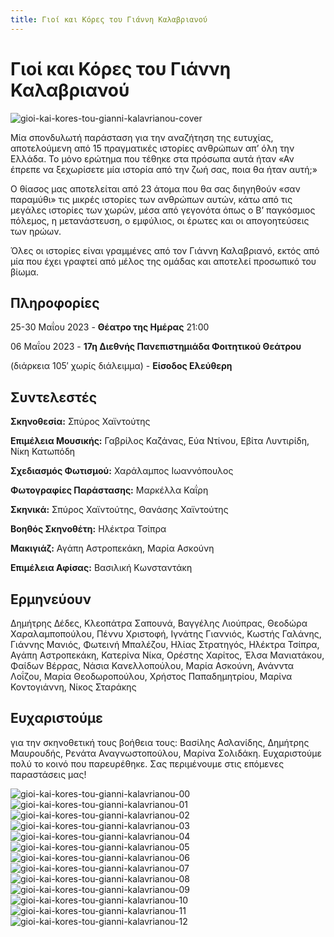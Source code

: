 ```yaml
---
title: Γιοί και Κόρες του Γιάννη Καλαβριανού
---
```


# Γιοί και Κόρες του Γιάννη Καλαβριανού

![gioi-kai-kores-tou-gianni-kalavrianou-cover](/img/gioi-kai-kores-tou-gianni-kalavrianou/cover.png)

Μία σπονδυλωτή παράσταση για την αναζήτηση της ευτυχίας, αποτελούμενη από 15 πραγματικές ιστορίες ανθρώπων απ’ όλη την Ελλάδα. Το μόνο ερώτημα που τέθηκε στα πρόσωπα αυτά ήταν «Αν έπρεπε να ξεχωρίσετε μία ιστορία από την ζωή σας, ποια θα ήταν αυτή;»

Ο θίασος μας αποτελείται από 23 άτομα που θα σας διηγηθούν «σαν παραμύθι» τις μικρές ιστορίες των ανθρώπων αυτών, κάτω από τις μεγάλες ιστορίες των χωρών, μέσα από γεγονότα όπως ο Β’ παγκόσμιος πόλεμος, η μετανάστευση, ο εμφύλιος, οι έρωτες και οι απογοητεύσεις των ηρώων.

Όλες οι ιστορίες είναι γραμμένες από τον Γιάννη Καλαβριανό, εκτός από μία που έχει γραφτεί από μέλος της ομάδας και αποτελεί προσωπικό του βίωμα.

## Πληροφορίες
25-30 Μαΐου 2023 - **Θέατρο της Ημέρας** 21:00

06 Μαΐου 2023 - **17η Διεθνής Πανεπιστημιάδα Φοιτητικού Θεάτρου**

(διάρκεια 105′ χωρίς διάλειμμα) - **Είσοδος Ελεύθερη**

## Συντελεστές
**Σκηνοθεσία:** Σπύρος Χαϊντούτης

**Επιμέλεια Μουσικής:** Γαβρίλος Καζάνας, Εύα Ντίνου, Εβίτα Λυντιρίδη, Νίκη Κατωπόδη

**Σχεδιασμός Φωτισμού:** Χαράλαμπος Ιωαννόπουλος

**Φωτογραφίες Παράστασης:** Μαρκέλλα Καΐρη

**Σκηνικά:** Σπύρος Χαϊντούτης, Θανάσης Χαϊντούτης

**Βοηθός Σκηνοθέτη:** Ηλέκτρα Τσίπρα

**Μακιγιάζ:** Αγάπη Αστροπεκάκη, Μαρία Ασκούνη

**Επιμέλεια Αφίσας:** Βασιλική Κωνσταντάκη

## Ερμηνεύουν
Δημήτρης Δέδες, Κλεοπάτρα Σαπουνά, Βαγγέλης Λιούπρας, Θεοδώρα Χαραλαμποπούλου, Πέννυ Χριστοφή, Ιγνάτης Γιαννιός, Κωστής Γαλάνης, Γιάννης Μανιός, Φωτεινή Μπαλέζου, Ηλίας Στρατηγός, Ηλέκτρα Τσίπρα, Αγάπη Αστροπεκάκη, Κατερίνα Νίκα, Ορέστης Χαρίτος, Έλσα Μανιατάκου, Φαίδων Βέρρας, Νάσια Κανελλοπούλου, Μαρία Ασκούνη, Ανάνντα Λοΐζου, Μαρία Θεοδωροπούλου, Χρήστος Παπαδημητρίου, Μαρίνα Κοντογιάννη, Νίκος Σταράκης

## Ευχαριστούμε
για την σκηνοθετική τους βοήθεια τους: Βασίλης Ασλανίδης, Δημήτρης Μαυρουδής, Ρενάτα Αναγνωστοπούλου, Μαρίνα Σολιδάκη. Ευχαριστούμε πολύ το κοινό που παρευρέθηκε. Σας περιμένουμε στις επόμενες παραστάσεις μας!

<ResponsiveYouTube videoId="Ay0fnoMT1oQ"/>

![gioi-kai-kores-tou-gianni-kalavrianou-00](/img/gioi-kai-kores-tou-gianni-kalavrianou/00.jpg)
![gioi-kai-kores-tou-gianni-kalavrianou-01](/img/gioi-kai-kores-tou-gianni-kalavrianou/01.jpg)
![gioi-kai-kores-tou-gianni-kalavrianou-02](/img/gioi-kai-kores-tou-gianni-kalavrianou/02.jpg)
![gioi-kai-kores-tou-gianni-kalavrianou-03](/img/gioi-kai-kores-tou-gianni-kalavrianou/03.jpg)
![gioi-kai-kores-tou-gianni-kalavrianou-04](/img/gioi-kai-kores-tou-gianni-kalavrianou/04.jpg)
![gioi-kai-kores-tou-gianni-kalavrianou-05](/img/gioi-kai-kores-tou-gianni-kalavrianou/05.jpg)
![gioi-kai-kores-tou-gianni-kalavrianou-06](/img/gioi-kai-kores-tou-gianni-kalavrianou/06.jpg)
![gioi-kai-kores-tou-gianni-kalavrianou-07](/img/gioi-kai-kores-tou-gianni-kalavrianou/07.jpg)
![gioi-kai-kores-tou-gianni-kalavrianou-08](/img/gioi-kai-kores-tou-gianni-kalavrianou/08.jpg)
![gioi-kai-kores-tou-gianni-kalavrianou-09](/img/gioi-kai-kores-tou-gianni-kalavrianou/09.jpg)
![gioi-kai-kores-tou-gianni-kalavrianou-10](/img/gioi-kai-kores-tou-gianni-kalavrianou/10.jpg)
![gioi-kai-kores-tou-gianni-kalavrianou-11](/img/gioi-kai-kores-tou-gianni-kalavrianou/11.jpg)
![gioi-kai-kores-tou-gianni-kalavrianou-12](/img/gioi-kai-kores-tou-gianni-kalavrianou/12.jpg)
